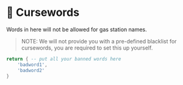 # 🤬 Cursewords

Words in here will not be allowed for gas station names.

> NOTE: We will not provide you with a pre-defined blacklist for cursewords, you are required to set this up yourself. 

```lua copy filename="shared/cursewords.lua"
return { -- put all your banned words here
    'badword1',
    'badword2'
}
```